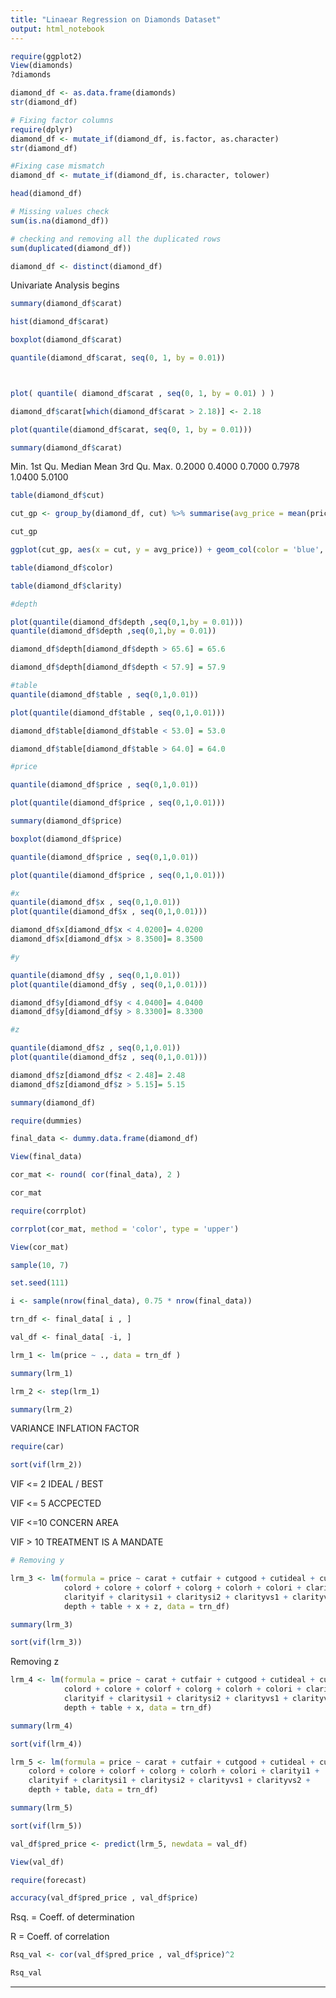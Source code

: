 ---
title: "Linaear Regression on Diamonds Dataset"
output: html_notebook
---

```{r}
require(ggplot2)
View(diamonds)
?diamonds
```

```{r}
diamond_df <- as.data.frame(diamonds)
str(diamond_df)

```



```{r}
# Fixing factor columns
require(dplyr)
diamond_df <- mutate_if(diamond_df, is.factor, as.character)
str(diamond_df)
```



```{r}
#Fixing case mismatch
diamond_df <- mutate_if(diamond_df, is.character, tolower)

head(diamond_df)
```

```{r}
# Missing values check
sum(is.na(diamond_df))

```

```{r}
# checking and removing all the duplicated rows
sum(duplicated(diamond_df))

diamond_df <- distinct(diamond_df)
```



Univariate Analysis begins

```{r}

summary(diamond_df$carat)

```




```{r}
hist(diamond_df$carat)

boxplot(diamond_df$carat)

```




```{r}

quantile(diamond_df$carat, seq(0, 1, by = 0.01))




```


```{r}

plot( quantile( diamond_df$carat , seq(0, 1, by = 0.01) ) )

```



```{r}

diamond_df$carat[which(diamond_df$carat > 2.18)] <- 2.18

plot(quantile(diamond_df$carat, seq(0, 1, by = 0.01)))

```




```{r}

summary(diamond_df$carat)

```


 Min. 1st Qu.  Median    Mean 3rd Qu.    Max. 
 0.2000  0.4000  0.7000  0.7978  1.0400  5.0100 




```{r}
table(diamond_df$cut)

```



```{r}

cut_gp <- group_by(diamond_df, cut) %>% summarise(avg_price = mean(price), mid_price = median(price))

cut_gp

```





```{r}

ggplot(cut_gp, aes(x = cut, y = avg_price)) + geom_col(color = 'blue', fill = 'skyblue') 

```




```{r}
table(diamond_df$color)

```





```{r}
table(diamond_df$clarity)

```




```{r}
#depth

plot(quantile(diamond_df$depth ,seq(0,1,by = 0.01)))
quantile(diamond_df$depth ,seq(0,1,by = 0.01))

diamond_df$depth[diamond_df$depth > 65.6] = 65.6

diamond_df$depth[diamond_df$depth < 57.9] = 57.9

```



```{r}
#table
quantile(diamond_df$table , seq(0,1,0.01))

plot(quantile(diamond_df$table , seq(0,1,0.01)))

diamond_df$table[diamond_df$table < 53.0] = 53.0

diamond_df$table[diamond_df$table > 64.0] = 64.0

```


```{r}
#price

quantile(diamond_df$price , seq(0,1,0.01))

plot(quantile(diamond_df$price , seq(0,1,0.01)))

```



```{r}
summary(diamond_df$price)

boxplot(diamond_df$price)


```




```{r}

quantile(diamond_df$price , seq(0,1,0.01))

plot(quantile(diamond_df$price , seq(0,1,0.01)))

```



```{r}
#x
quantile(diamond_df$x , seq(0,1,0.01))
plot(quantile(diamond_df$x , seq(0,1,0.01)))

diamond_df$x[diamond_df$x < 4.0200]= 4.0200
diamond_df$x[diamond_df$x > 8.3500]= 8.3500

```


```{r}
#y

quantile(diamond_df$y , seq(0,1,0.01))
plot(quantile(diamond_df$y , seq(0,1,0.01)))

diamond_df$y[diamond_df$y < 4.0400]= 4.0400
diamond_df$y[diamond_df$y > 8.3300]= 8.3300

```


```{r}
#z

quantile(diamond_df$z , seq(0,1,0.01))
plot(quantile(diamond_df$z , seq(0,1,0.01)))

diamond_df$z[diamond_df$z < 2.48]= 2.48
diamond_df$z[diamond_df$z > 5.15]= 5.15

```


```{r}
summary(diamond_df)
```




```{r}
require(dummies)

final_data <- dummy.data.frame(diamond_df)

```



```{r}
View(final_data)
```




```{r}

cor_mat <- round( cor(final_data), 2 )

cor_mat
```





```{r}

require(corrplot)

corrplot(cor_mat, method = 'color', type = 'upper')

View(cor_mat)
```




```{r}
sample(10, 7)
```



```{r}

set.seed(111)

i <- sample(nrow(final_data), 0.75 * nrow(final_data))

trn_df <- final_data[ i , ]

val_df <- final_data[ -i, ]

```




```{r}

lrm_1 <- lm(price ~ ., data = trn_df )

summary(lrm_1)

```






```{r}

lrm_2 <- step(lrm_1)

```




```{r}
summary(lrm_2)

```




VARIANCE INFLATION FACTOR

```{r}

require(car)

sort(vif(lrm_2))

```



VIF <= 2    IDEAL / BEST

VIF <= 5    ACCPECTED

VIF <=10    CONCERN AREA

VIF > 10    TREATMENT IS A MANDATE




```{r}

# Removing y

lrm_3 <- lm(formula = price ~ carat + cutfair + cutgood + cutideal + cutpremium + 
            colord + colore + colorf + colorg + colorh + colori + clarityi1 + 
            clarityif + claritysi1 + claritysi2 + clarityvs1 + clarityvs2 + 
            depth + table + x + z, data = trn_df)

summary(lrm_3)

```





```{r}

sort(vif(lrm_3))

```



Removing z

```{r}

lrm_4 <- lm(formula = price ~ carat + cutfair + cutgood + cutideal + cutpremium + 
            colord + colore + colorf + colorg + colorh + colori + clarityi1 + 
            clarityif + claritysi1 + claritysi2 + clarityvs1 + clarityvs2 + 
            depth + table + x, data = trn_df)

summary(lrm_4)

```


```{r}

sort(vif(lrm_4))

```



```{r}

lrm_5 <- lm(formula = price ~ carat + cutfair + cutgood + cutideal + cutpremium + 
    colord + colore + colorf + colorg + colorh + colori + clarityi1 + 
    clarityif + claritysi1 + claritysi2 + clarityvs1 + clarityvs2 + 
    depth + table, data = trn_df)

summary(lrm_5)

```


```{r}

sort(vif(lrm_5))

```





```{r}

val_df$pred_price <- predict(lrm_5, newdata = val_df)

View(val_df)

```




```{r}

require(forecast)

accuracy(val_df$pred_price , val_df$price)

```






Rsq. = Coeff. of determination

R    = Coeff. of correlation

```{r}

Rsq_val <- cor(val_df$pred_price , val_df$price)^2

Rsq_val

```




**********************************************************





